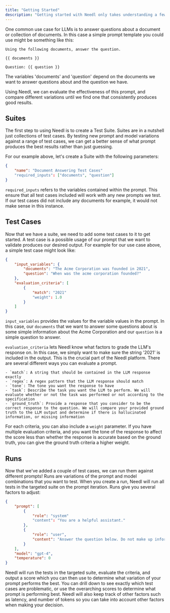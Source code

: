 ```yaml
---
title: "Getting Started"
description: "Getting started with Needl only takes understanding a few key concepts."
---
```


One common use case for LLMs is to answer questions about a document or collection of documents. In this case a simple prompt template you could use might be something like this:

```
Using the following documents, answer the question.

{{ documents }}

Question: {{ question }}
```

The variables 'documents' and 'question' depend on the documents we want to answer questions about and the question we have.

Using Needl, we can evaluate the effectiveness of this prompt, and compare different variations until we find one that consistently produces good results.


## Suites

The first step to using Needl is to create a Test Suite. Suites are in a nutshell just collections of test cases. By testing new prompt and model variations against a range of test cases, we can get a better sense of what prompt produces the best results rather than just guessing. 

For our example above, let's create a Suite with the following parameters:

```json
{
    "name": "Document Answering Test Cases"
    "required_inputs": ["documents", "question"]
}
```

`required_inputs` refers to the variables contained within the prompt. This ensure that all test cases included will work with any new prompts we test. If our test cases did not include any documents for example, it would not make sense in this instance.



## Test Cases
Now that we have a suite, we need to add some test cases to it to get started. A test case is a possible usage of our prompt that we want to validate produces our desired output. For example for our use case above, a simple test case might look like:

```json
{
    "input_variables": {
        "documents": "The Acme Corporation was founded in 2021",
        "question": "When was the acme corporation founded?"
    },
    "evaluation_criteria": [
        {
            "match": "2021"
            "weight": 1.0
        }
    ]
}
```

`input_variables` provides the values for the variable values in the prompt. In this case, our `documents` that we want to answer some questions about is some simple information about the Acme Corporation and our `question` is a simple question to answer.

`evaluation_criteria` lets Needl know what factors to grade the LLM's response on. In this case, we simply want to make sure the string '2021' is included in the output. This is the crucial part of the Needl platform. There are several different ways you can evaluate a prompt.

    - `match`: A string that should be contained in the LLM response exactly
    - `regex`: A regex pattern that the LLM response should match
    - `tone`: The tone you want the response to have
    - `task`: Describe the task you want the LLM to perform. We will evaluate whether or not the task was performed or not according to the specification
    - `ground_truth`: Provide a response that you consider to be the correct response to the question. We will compare your provided ground truth to the LLM output and determine if there is hallucinated information, or missing information

For each criteria, you can also include a `weight` parameter. If you have multiple evaluation criteria, and you want the tone of the response to affect the score less than whether the response is accurate based on the ground truth, you can give the ground truth criteria a higher weight.

## Runs

Now that we've added a couple of test cases, we can run them against different prompts! Runs are variations of the prompt and model combinations that you want to test. When you create a run, Needl will run all tests in the targeted suite on the prompt iteration. Runs give you several factors to adjust:

```json
{
    "prompt": [
        {
            "role": "system"
            "content": "You are a helpful assistant."
        },
        {
            "role": "user",
            "content": "Answer the question below. Do not make up information. Only reference information included in the documents provided.\n\n{{ documents }}\n\nQuestion: {{ question }}"
        }
    ],
    "model": "gpt-4",
    "temperature": 0
}
```

Needl will run the tests in the targeted suite, evaluate the criteria, and output a score which you can then use to determine what variation of your prompt performs the best. You can drill down to see exactly which test cases are problematic, or use the overarching scores to determine what prompt is performing best. Needl will also keep track of other factors such as latency, and number of tokens so you can take into account other factors when making your decision.